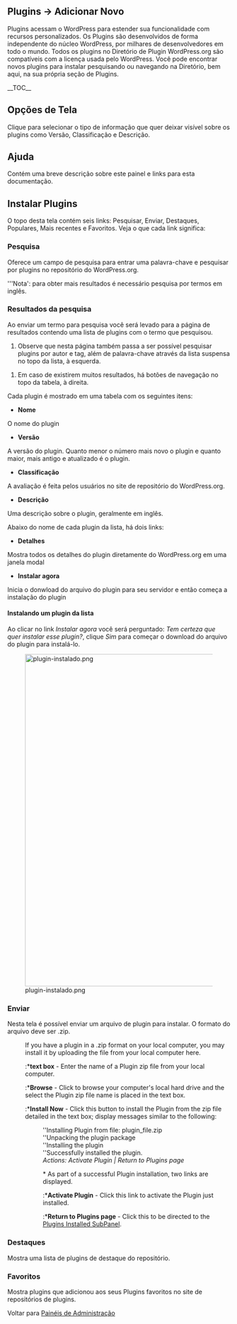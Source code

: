{{Languages|
{{en|Plugins Add New SubPanel}}
{{ja|Plugins Add New SubPanel}}
{{pt-br|Plugins-Adicionar Novo}}
}}
{{Comunidade WP-Brasil}}
{{Traduz}} 
==Plugins &rarr; Adicionar Novo==
Plugins acessam o WordPress para estender sua funcionalidade com recursos personalizados. Os Plugins são desenvolvidos de forma independente do núcleo WordPress, por milhares de desenvolvedores em todo o mundo. Todos os plugins no Diretório de Plugin WordPress.org são compatíveis com a licença usada pelo WordPress. Você pode encontrar novos plugins para instalar pesquisando ou navegando na Diretório, bem aqui, na sua própria seção de Plugins.

{{Imagens|[[Image:painel-instalar-plugins.png|750px]]|Tela de Adicionar Novo plugin}}
__TOC__

==Opções de Tela==
Clique para selecionar o tipo de informação que quer deixar visível sobre os plugins como Versão, Classificação e Descrição.

==Ajuda==
Contém uma breve descrição sobre este painel e links para esta documentação.

==Instalar Plugins==

O topo desta tela contém seis links: Pesquisar, Enviar, Destaques, Populares,  Mais recentes e Favoritos. Veja o que cada link significa:

===Pesquisa===
Oferece um campo de pesquisa para entrar uma palavra-chave e pesquisar por plugins no repositório do WordPress.org. 

'''Nota': para obter mais resultados é necessário pesquisa por termos em inglês.

===Resultados da pesquisa===
{{Imagens|[[Image:painel-plugins lista.png|750px]]|Resultados de plugins}}

Ao enviar um termo para pesquisa você será levado para a página de resultados contendo uma lista de plugins com o termo que pesquisou. 

# Observe que nesta página também passa a ser possível pesquisar plugins por autor e tag, além de palavra-chave através da lista suspensa no topo da lista, à esquerda.

# Em caso de existirem muitos resultados, há botões de navegação no topo da tabela, à direita. 

Cada plugin é mostrado em uma tabela com os seguintes itens:

*'''Nome'''
O nome do plugin

*'''Versão'''
A versão do plugin. Quanto menor o número mais novo o plugin e quanto maior, mais antigo e atualizado é o plugin.

*'''Classificação'''
A avaliação é feita pelos usuários no site de repositório do WordPress.org.

*'''Descrição'''
Uma descrição sobre o plugin, geralmente em inglês.

Abaixo do nome de cada plugin da lista, há dois links:

*'''Detalhes'''
Mostra todos os detalhes do plugin diretamente do WordPress.org em uma janela modal

*'''Instalar agora'''
Inicia o donwload do arquivo do plugin para seu servidor e então começa a instalação do plugin

====Instalando um plugin da lista====

Ao clicar no link ''Instalar agora'' você será perguntado: ''Tem certeza que quer instalar esse plugin?'', clique ''Sim'' para começar o download do arquivo do plugin para instalá-lo.

[[Image:plugin-instalado.png|750px]]

===Enviar===
Nesta tela é possível enviar um arquivo de plugin para instalar. O formato do arquivo deve ser .zip.

:If you have a plugin in a .zip format on your local computer, you may install it by uploading the file from your local computer here.
::*'''text box''' - Enter the name of a Plugin zip file from your local computer.
::*'''Browse''' - Click to browse your computer's local hard drive and the select the Plugin zip file name is placed in the text box. 
::*'''Install Now''' - Click this button to install the Plugin from the zip file detailed in the text box; display messages similar to the following:

::: ''Installing Plugin from file: plugin_file.zip
::: ''Unpacking the plugin package
::: ''Installing the plugin
::: ''Successfully installed the plugin.
::: ''Actions: Activate Plugin | Return to Plugins page''

:: * As part of a successful Plugin installation, two links are displayed.
:::*''' Activate Plugin''' - Click this link to activate the Plugin just installed.
:::*'''Return to Plugins page''' - Click this to be directed to the [[Plugins Installed SubPanel]].

===Destaques===
Mostra uma lista de plugins de destaque do repositório.

===Favoritos===
Mostra plugins que adicionou aos seus Plugins favoritos no site de repositórios de plugins.

Voltar para [[pt-br:Painéis de Administração| Painéis de Administração]]
{{Painel de Administração}}
{{DEFAULTSORT:P}}